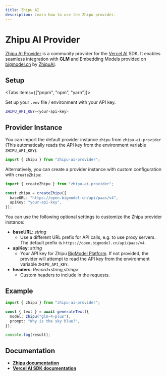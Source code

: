 ```yaml
---
title: Zhipu AI
description: Learn how to use the Zhipu provider.
---
```


# Zhipu AI Provider

[Zhipu AI Provider](https://github.com/Xiang-CH/zhipu-ai-provider) is a community provider for the [Vercel AI](https://sdk.vercel.ai/) SDK. It enables seamless integration with **GLM** and Embedding Models provided on [bigmodel.cn](https://bigmodel.cn/) by [ZhipuAI](https://www.zhipuai.cn/).

## Setup

<Tabs items={["pnpm", "npm", "yarn"]}>
  <Tab>
    <Snippet text="pnpm add zhipu-ai-provider" dark />
  </Tab>
  <Tab>
    <Snippet text="npm i zhipu-ai-provider" dark />
  </Tab>
  <Tab>
    <Snippet text="yarn add zhipu-ai-provider" dark />
  </Tab>
</Tabs>

Set up your `.env` file / environment with your API key.

```bash
ZHIPU_API_KEY=<your-api-key>
```

## Provider Instance

You can import the default provider instance `zhipu` from `zhipu-ai-provider` (This automatically reads the API key from the environment variable `ZHIPU_API_KEY`):

```ts
import { zhipu } from "zhipu-ai-provider";
```

Alternatively, you can create a provider instance with custom configuration with `createZhipu`:

```ts
import { createZhipu } from "zhipu-ai-provider";

const zhipu = createZhipu({
  baseURL: "https://open.bigmodel.cn/api/paas/v4",
  apiKey: "your-api-key",
});
```

You can use the following optional settings to customize the Zhipu provider instance:

- **baseURL**: _string_
  - Use a different URL prefix for API calls, e.g. to use proxy servers. The default prefix is `https://open.bigmodel.cn/api/paas/v4`.
- **apiKey**: _string_
  - Your API key for Zhipu [BigModel Platform](https://bigmodel.cn/). If not provided, the provider will attempt to read the API key from the environment variable `ZHIPU_API_KEY`.
- **headers**: _Record<string,string>_
  - Custom headers to include in the requests.

## Example

```ts
import { zhipu } from "zhipu-ai-provider";

const { text } = await generateText({
  model: zhipu("glm-4-plus"),
  prompt: "Why is the sky blue?",
});

console.log(result);
```

## Documentation

- **[Zhipu documentation](https://bigmodel.cn/dev/welcome)**
- **[Vercel AI SDK documentation](https://sdk.vercel.ai/docs/introduction)**
